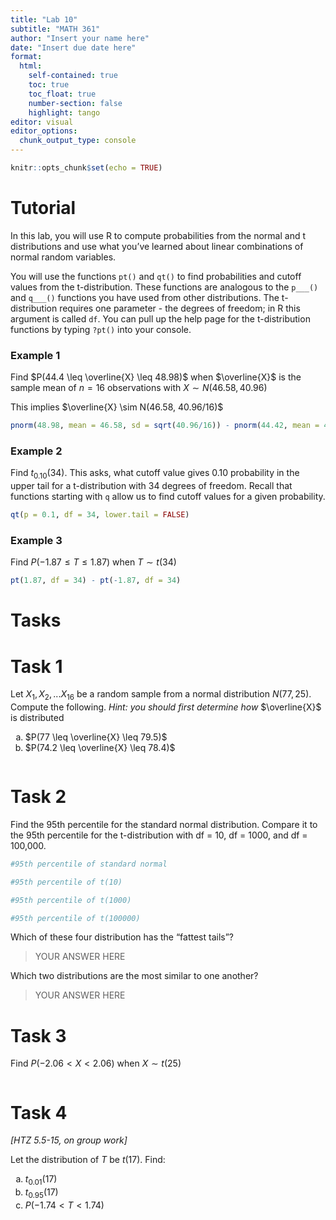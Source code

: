 ```yaml
---
title: "Lab 10"
subtitle: "MATH 361"
author: "Insert your name here"
date: "Insert due date here"
format: 
  html:
    self-contained: true
    toc: true
    toc_float: true
    number-section: false
    highlight: tango
editor: visual
editor_options: 
  chunk_output_type: console
---
```


```r
knitr::opts_chunk$set(echo = TRUE)
```

# Tutorial

In this lab, you will use R to compute probabilities from the normal and t distributions and use what you've learned about linear combinations of normal random variables.

You will use the functions `pt()` and `qt()` to find probabilities and cutoff values from the t-distribution. These functions are analogous to the `p___()` and `q___()` functions you have used from other distributions. The t-distribution requires one parameter - the degrees of freedom; in R this argument is called `df`. You can pull up the help page for the t-distribution functions by typing `?pt()` into your console.

### Example 1

Find $P(44.4 \leq \overline{X} \leq 48.98)$ when $\overline{X}$ is the sample mean of $n = 16$ observations with $X \sim N(46.58,40.96)$

This implies $\overline{X} \sim N(46.58, 40.96/16)$

```r
pnorm(48.98, mean = 46.58, sd = sqrt(40.96/16)) - pnorm(44.42, mean = 46.58, sd = sqrt(40.96/16))
```

### Example 2

Find $t_{0.10}(34)$. This asks, what cutoff value gives 0.10 probability in the upper tail for a t-distribution with 34 degrees of freedom. Recall that functions starting with `q` allow us to find cutoff values for a given probability.

```r
qt(p = 0.1, df = 34, lower.tail = FALSE)
```

### Example 3

Find $P(−1.87 \leq T \leq 1.87)$ when $T \sim t(34)$

```r
pt(1.87, df = 34) - pt(-1.87, df = 34)
```

# Tasks

# Task 1

Let $X_1, X_2, ... X_{16}$ be a random sample from a normal distribution $N(77,25)$. Compute the following. *Hint: you should first determine how* $\overline{X}$ is distributed

a)  $P(77 \leq \overline{X} \leq 79.5)$
b)  $P(74.2 \leq \overline{X} \leq 78.4)$

```r

```

# Task 2

Find the 95th percentile for the standard normal distribution. Compare it to the 95th percentile for the t-distribution with df = 10, df = 1000, and df = 100,000.

```r
#95th percentile of standard normal

#95th percentile of t(10)

#95th percentile of t(1000)

#95th percentile of t(100000)

```

Which of these four distribution has the "fattest tails"?

> YOUR ANSWER HERE

Which two distributions are the most similar to one another?

> YOUR ANSWER HERE

# Task 3

Find $P(-2.06 < X < 2.06)$ when $X \sim t(25)$

```r

```

# Task 4

*\[HTZ 5.5-15, on group work\]*

Let the distribution of $T$ be $t(17)$. Find:

a.  $t_{0.01}(17)$
b.  $t_{0.95}(17)$
c.  $P(-1.74 < T < 1.74)$

```r

```
